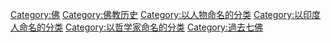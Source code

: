 [[Category:佛|Category:佛]]
[[Category:佛教历史|Category:佛教历史]]
[[Category:以人物命名的分类|Category:以人物命名的分类]]
[[Category:以印度人命名的分类|Category:以印度人命名的分类]]
[[Category:以哲学家命名的分类|Category:以哲学家命名的分类]]
[[Category:過去七佛|Category:過去七佛]]